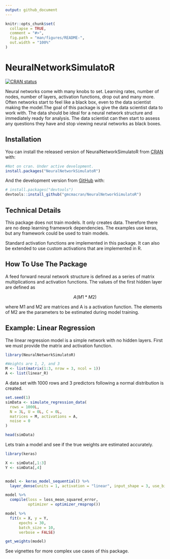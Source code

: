```yaml
---
output: github_document
---
```


<!-- README.md is generated from README.Rmd. Please edit that file -->

```r
knitr::opts_chunk$set(
  collapse = TRUE,
  comment = "#>",
  fig.path = "man/figures/README-",
  out.width = "100%"
)
```

# NeuralNetworkSimulatoR

<!-- badges: start -->
[![CRAN status](https://www.r-pkg.org/badges/version/NeuralNetworkSimulatoR)](https://cran.r-project.org/package=NeuralNetworkSimulatoR)
<!-- badges: end -->

Neural networks come with many knobs to set. Learning rates, number of nodes, number of layers, activation functions, drop out and many more. Often networks start to feel like a black box, even to the data scientist making the model.The goal of this package is give the data scientist data to work with. The data should be ideal for a neural network structure and immediately ready for analysis. The data scientist can then start to assess any questions they have and stop viewing neural networks as black boxes.

## Installation

You can install the released version of NeuralNetworkSimulatoR from [CRAN](https://CRAN.R-project.org) with:

``` r
#Not on cran. Under active development.
install.packages("NeuralNetworkSimulatoR")
```

And the development version from [GitHub](https://github.com/) with:

``` r
# install.packages("devtools")
devtools::install_github("gmcmacran/NeuralNetworkSimulatoR")
```
## Technical Details

This package does not train models. It only creates data. Therefore there are no deep learning framework dependencies. The examples use keras, but any framework could be used to train models.

Standard activation functions are implemented in this package. It can also be extended to use custom activations that are implemented in R.

## How To Use The Package

A feed forward neural network structure is defined as a series of matrix multiplications and activation functions. The values of the first hidden layer are defined as 

$$
A(M1*M2)
$$

where M1 and M2 are matrices and A is a activation function. The elements of M2 are the parameters to be estimated during model training.

## Example: Linear Regression

The linear regression model is a simple network with no hidden layers. First we must provide the matrix and activation function.

```r
library(NeuralNetworkSimulatoR)

#Weights are 1, 2, and 3
M <- list(matrix(1:3, nrow = 3, ncol = 1))
A <- list(linear_R)
```

A data set with 1000 rows and 3 predictors following a normal distribution is created.

```r
set.seed(1)
simData <- simulate_regression_data(
  rows = 1000L,
  N = 3L, U = 0L, C = 0L,
  matrices = M, activations = A,
  noise = 0
)

head(simData)
```


Lets train a model and see if the true weights are estimated accurately. 

```r
library(keras)

X <- simData[,1:3]
Y <- simData[,4]


model <- keras_model_sequential() %>%
  layer_dense(units = 1, activation = "linear", input_shape = 3, use_bias = FALSE, kernel_initializer = initializer_constant(value = 1))

model %>%
  compile(loss = loss_mean_squared_error,
          optimizer = optimizer_rmsprop())

model %>%
  fit(x = X, y = Y,
      epochs = 30,
      batch_size = 10,
      verbose = FALSE)

get_weights(model)

```

See vignettes for more complex use cases of this package.
